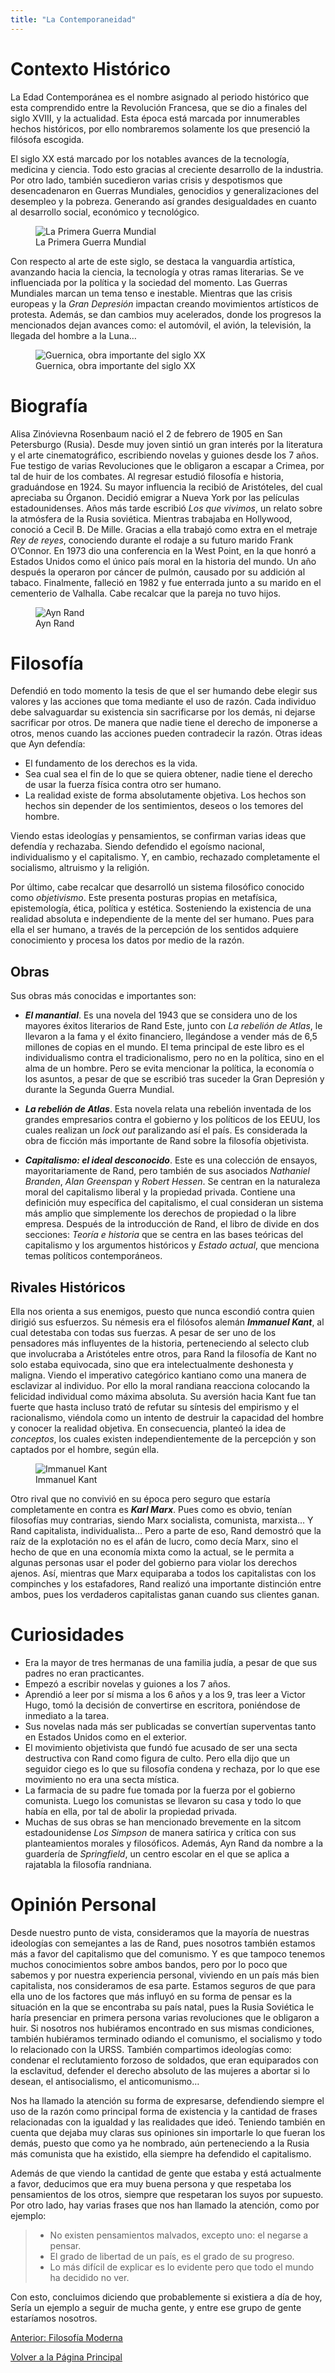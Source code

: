 ```yaml
---
title: "La Contemporaneidad"
---
```

# Contexto Histórico

La Edad Contemporánea es el nombre asignado al periodo histórico que esta comprendido entre la Revolución Francesa, que se dio a finales del siglo XVIII, y la actualidad. Esta época está marcada por innumerables hechos históricos, por ello nombraremos solamente los que presenció la filósofa escogida.

El siglo XX está marcado por los notables avances de la tecnología, medicina y ciencia. Todo esto gracias al creciente desarrollo de la industria. Por otro lado, también sucedieron varias crisis y despotismos que desencadenaron en Guerras Mundiales, genocidios y generalizaciones del desempleo y la pobreza. Generando así grandes desigualdades en cuanto al desarrollo social, económico y tecnológico.

 ![ La Primera Guerra Mundial](/img/met.jpg) 


Con respecto al arte de este siglo, se destaca la vanguardia artística, avanzando hacia la ciencia, la tecnología y otras ramas literarias. Se ve influenciada por la política y la sociedad del momento. Las Guerras Mundiales marcan un tema tenso e inestable. Mientras que las crisis europeas y la *Gran Depresión* impactan creando movimientos artísticos de protesta. Además, se dan cambios muy acelerados, donde los progresos la mencionados dejan avances como: el automóvil, el avión, la televisión, la llegada del hombre a la Luna...

![Guernica, obra importante del siglo XX](/img/guer.jpg)

# Biografía

Alisa Zinóvievna Rosenbaum nació el 2 de febrero de 1905 en San Petersburgo (Rusia). Desde muy joven sintió un gran interés por la literatura y el arte cinematográfico, escribiendo novelas y guiones desde los 7 años. Fue testigo de varias Revoluciones que le obligaron a escapar a Crimea, por tal de huir de los combates. Al regresar estudió filosofía e historia, graduándose en 1924. Su mayor influencia la recibió de Aristóteles, del cual apreciaba su Órganon. Decidió emigrar a Nueva York por las películas estadounidenses. Años más tarde escribió *Los que vivimos*, un relato sobre la atmósfera de la Rusia soviética. Mientras trabajaba en Hollywood, conoció a Cecil B. De Mille. Gracias a ella trabajó como extra en el metraje *Rey de reyes*, conociendo durante el rodaje a su futuro marido Frank O'Connor. En 1973 dio una conferencia en la West Point, en la que honró a Estados Unidos como el único país moral en la historia del mundo. Un año después la operaron por cáncer de pulmón, causado por su addición al tabaco. Finalmente, falleció en 1982 y fue enterrada junto a su marido en el cementerio de Valhalla. Cabe recalcar que la pareja no tuvo hijos.

 ![Ayn Rand](img/anyn.jpg)


# Filosofía
Defendió en todo momento la tesis de que el ser humando debe elegir sus valores y las acciones que toma mediante el uso de razón. Cada individuo debe salvaguardar su existencia sin sacrificarse por los demás, ni dejarse sacrificar por otros. De manera que nadie tiene el derecho de imponerse a otros, menos cuando las acciones pueden contradecir la razón.
Otras ideas que Ayn defendía:

- El fundamento de los derechos es la vida.
- Sea cual sea el fin de lo que se quiera obtener, nadie tiene el derecho de usar la fuerza física contra otro ser humano.
- La realidad existe de forma absolutamente objetiva. Los hechos son hechos sin depender de los sentimientos, deseos o los temores del hombre.

Viendo estas ideologías y pensamientos, se confirman varias ideas que defendía y rechazaba. Siendo defendido el egoísmo nacional, individualismo y el capitalismo. Y, en cambio, rechazado completamente el socialismo, altruismo y la religión. 

Por último, cabe recalcar que desarrolló un sistema filosófico conocido como *objetivismo*. Este presenta posturas propias en metafísica, epistemología, ética, política y estética. Sosteniendo la existencia de una realidad absoluta e independiente de la mente del ser humano. Pues para ella el ser humano, a través de la percepción de los sentidos adquiere conocimiento y procesa los datos por medio de la razón.

## Obras

Sus obras más conocidas e importantes son:

- ***El manantial***. Es una novela del 1943 que se considera uno de los mayores éxitos literarios de Rand Este, junto con *La rebelión de Atlas*,  le llevaron a la fama y el éxito financiero, llegándose a vender más de 6,5 millones de copias en el mundo. El tema principal de este libro es el individualismo contra el tradicionalismo, pero no en la política, sino en el alma de un hombre. Pero se evita mencionar la política, la economía o los asuntos, a pesar de que se escribió tras suceder la Gran Depresión y durante la Segunda Guerra Mundial.

- ***La rebelión de Atlas***. Esta novela relata una rebelión inventada de los grandes empresarios contra el gobierno y los políticos de los EEUU, los cuales realizan un *lock out* paralizando así el país. Es considerada la obra de ficción más importante de Rand sobre la filosofía objetivista.

- ***Capitalismo: el ideal desconocido***. Este es una colección de ensayos, mayoritariamente de Rand, pero también de sus asociados *Nathaniel Branden*, *Alan Greenspan* y *Robert Hessen*. Se centran en la naturaleza moral del capitalismo liberal y la propiedad privada. Contiene una definición muy específica del capitalismo, el cual consideran un sistema más amplio que simplemente los derechos de propiedad o la libre empresa. Después de la introducción de Rand, el libro de divide en dos secciones: *Teoría e historia* que se centra en las bases teóricas del capitalismo y los argumentos históricos y *Estado actual*, que menciona temas políticos contemporáneos.

## Rivales Históricos
Ella nos orienta a sus enemigos, puesto que nunca escondió contra quien dirigió sus esfuerzos. Su némesis era el filósofos alemán ***Immanuel Kant***, al cual detestaba con todas sus fuerzas. A pesar de ser uno de los pensadores más influyentes de la historia, perteneciendo al selecto club que involucraba a Aristóteles entre otros, para Rand la filosofía de Kant no solo estaba equivocada, sino que era intelectualmente deshonesta y maligna. Viendo el imperativo categórico kantiano como una manera de esclavizar al individuo. Por ello la moral randiana reacciona colocando la felicidad individual como máxima absoluta. Su aversión hacia Kant fue tan fuerte que hasta incluso trató de refutar su síntesis del empirismo y el racionalismo, viéndola como un intento de destruir la capacidad del hombre y conocer la realidad objetiva. En consecuencia, planteó la idea de *conceptos*, los cuales existen independientemente de la percepción y son captados por el hombre, según ella.

 ![Immanuel Kant](img/kant.jpg)

Otro rival que no convivió en su época pero seguro que estaría completamente en contra es ***Karl Marx***. Pues como es obvio, tenían filosofías muy contrarias, siendo Marx socialista, comunista, marxista... Y Rand capitalista, individualista... Pero a parte de eso, Rand demostró que la raíz de la explotación no es el afán de lucro, como decía Marx, sino el hecho de que en una economía mixta como la actual, se le permita a algunas personas usar el poder del gobierno para violar los derechos ajenos. Así, mientras que Marx equiparaba a todos los capitalistas con los compinches y los estafadores, Rand realizó una importante distinción entre ambos, pues los verdaderos capitalistas ganan cuando sus clientes ganan.

# Curiosidades
- Era la mayor de tres hermanas de una familia judía, a pesar de que sus padres no eran practicantes.
- Empezó a escribir novelas y guiones a los 7 años.
- Aprendió a leer por sí misma a los 6 años y a los 9, tras leer a Victor Hugo, tomó la decisión de convertirse en escritora, poniéndose de inmediato a la tarea.
- Sus novelas nada más ser publicadas se convertían superventas tanto en Estados Unidos como en el exterior.
- El movimiento objetivista que fundó fue acusado de ser una secta destructiva con Rand como figura de culto. Pero ella dijo que un seguidor ciego es lo que su filosofía condena y rechaza, por lo que ese movimiento no era una secta mística.
- La farmacia de su padre fue tomada por la fuerza por el gobierno comunista. Luego los comunistas se llevaron su casa y todo lo que había en ella, por tal de abolir la propiedad privada.
- Muchas de sus obras se han mencionado brevemente en la sitcom estadounidense *Los Simpson* de manera satírica y crítica con sus planteamientos morales y filosóficos. Además, Ayn Rand da nombre a la guardería de *Springfield*, un centro escolar en el que se aplica a rajatabla la filosofía randniana.

# Opinión Personal 
Desde nuestro punto de vista, consideramos que la mayoría de nuestras ideologías con semejantes a las de Rand, pues nosotros también estamos más a favor del capitalismo que del comunismo. Y es que tampoco tenemos muchos conocimientos sobre ambos bandos, pero por lo poco que sabemos y por nuestra experiencia personal, viviendo en un país más bien capitalista, nos consideramos de esa parte. Estamos seguros de que para ella uno de los factores que más influyó en su forma de pensar es la situación en la que se encontraba su país natal, pues la Rusia Soviética le haría presenciar en primera persona varias revoluciones que le obligaron a huir. Si nosotros nos hubiéramos encontrado en sus mismas condiciones, también hubiéramos terminado odiando el comunismo, el socialismo y todo lo relacionado con la URSS. También compartimos ideologías como: condenar el reclutamiento forzoso de soldados, que eran equiparados con la esclavitud, defender el derecho absoluto de las mujeres a abortar si lo desean, el antisocialismo, el anticomunismo... 

Nos ha llamado la atención su forma de expresarse, defendiendo siempre el uso de la razón como principal forma de existencia y la cantidad de frases relacionadas con la igualdad y las realidades que ideó. Teniendo también en cuenta que dejaba muy claras sus opiniones sin importarle lo que fueran los demás, puesto que como ya he nombrado, aún perteneciendo a la Rusia más comunista que ha existido, ella siempre ha defendido el capitalismo.

Además de que viendo la cantidad de gente que estaba y está actualmente a favor, deducimos que era muy buena persona y que respetaba los pensamientos de los otros, siempre que respetaran los suyos por supuesto. Por otro lado, hay varias frases que nos han llamado la atención, como por ejemplo: 

> - No existen pensamientos malvados, excepto uno: el negarse a pensar.
> - El grado de libertad de un país, es el grado de su progreso.
> - Lo más difícil de explicar es lo evidente pero que todo el mundo ha decidido no ver.

Con esto, concluimos diciendo que probablemente si existiera a día de hoy, Sería un ejemplo a seguir de mucha gente, y entre ese grupo de gente estaríamos nosotros.


<div class="final">
<div>
<a role="button" class="btn btn-secondary" href="moderna.html" title="Repetir las guerras mundiales">Anterior: Filosofía Moderna</a>
</div>

<a role="button" class="btn btn-primary" href="index.html" >Volver a la Página Principal</a>
</div>